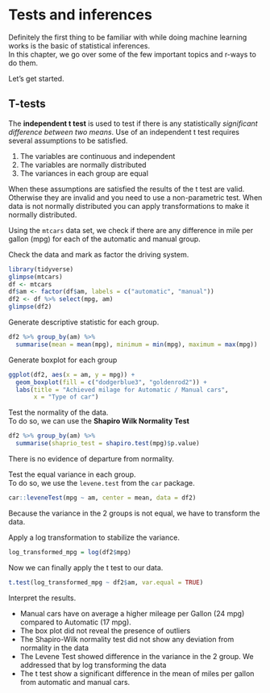 # Tests and inferences {#intro}

Definitely the first thing to be familiar with while doing machine learning works is the basic of statistical inferences.  
In this chapter, we go over some of the few important topics and r-ways to do them.  

Let's get started.  

## T-tests
The __independent t test__ is used to test if there is any statistically *significant difference between two means*. Use of an independent t test requires several assumptions to be satisfied.  

1.  The variables are continuous and independent
1.  The variables are normally distributed
1.  The variances in each group are equal

When these assumptions are satisfied the results of the t test are valid. Otherwise they are invalid and you need to use a non-parametric test. When data is not normally distributed you can apply transformations to make it normally distributed.

Using the `mtcars` data set, we check if there are any difference in mile per gallon (mpg) for each of the automatic and manual group.  

Check the data and mark as factor the driving system. 

```r
library(tidyverse)
glimpse(mtcars)
df <- mtcars
df$am <- factor(df$am, labels = c("automatic", "manual"))
df2 <- df %>% select(mpg, am)
glimpse(df2)
```

Generate descriptive statistic for each group.  

```r
df2 %>% group_by(am) %>% 
  summarise(mean = mean(mpg), minimum = min(mpg), maximum = max(mpg))
```

Generate boxplot for each group
```r
ggplot(df2, aes(x = am, y = mpg)) + 
  geom_boxplot(fill = c("dodgerblue3", "goldenrod2")) + 
  labs(title = "Achieved milage for Automatic / Manual cars", 
       x = "Type of car")
```

Test the normality of the data.  
To do so, we can use the __Shapiro Wilk Normality Test__
```r
df2 %>% group_by(am) %>% 
  summarise(shaprio_test = shapiro.test(mpg)$p.value)

```

There is no evidence of departure from normality.  

Test the equal variance in each group.  
To do so, we use the `levene.test` from the `car` package.  
```r
car::leveneTest(mpg ~ am, center = mean, data = df2)
```

Because the variance in the 2 groups is not equal, we have to transform the data.  

Apply a log transformation to stabilize the variance.  
```r
log_transformed_mpg = log(df2$mpg)
```

Now we can finally apply the t test to our data.  
```r
t.test(log_transformed_mpg ~ df2$am, var.equal = TRUE)
```

Interpret the results.  

* Manual cars have on average a higher mileage per Gallon (24 mpg)  compared to Automatic (17 mpg).  
* The box plot did not reveal the presence of outliers
* The Shapiro-Wilk normality test did not show any deviation from normality in the data  
* The Levene Test showed difference in the variance in the 2 group.  We addressed that by log transforming the data  
* The t test show a significant difference in the mean of miles per gallon from automatic and manual cars.  
